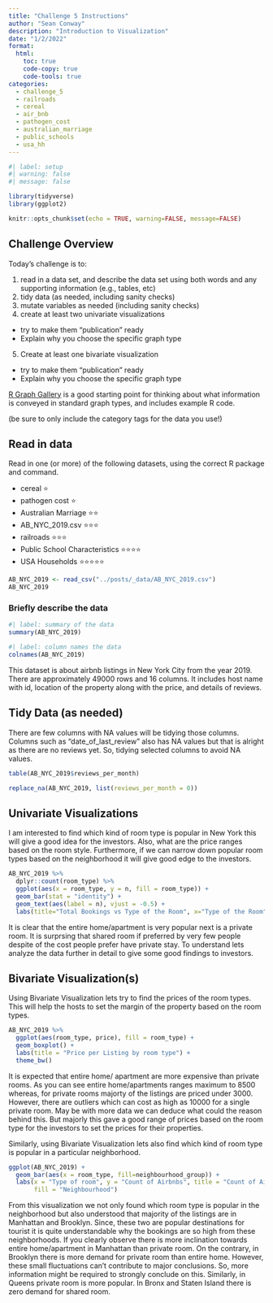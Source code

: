 ```yaml
---
title: "Challenge 5 Instructions"
author: "Sean Conway"
description: "Introduction to Visualization"
date: "1/2/2022"
format:
  html:
    toc: true
    code-copy: true
    code-tools: true
categories:
  - challenge_5
  - railroads
  - cereal
  - air_bnb
  - pathogen_cost
  - australian_marriage
  - public_schools
  - usa_hh
---
```


```r
#| label: setup
#| warning: false
#| message: false

library(tidyverse)
library(ggplot2)

knitr::opts_chunk$set(echo = TRUE, warning=FALSE, message=FALSE)
```

## Challenge Overview

Today's challenge is to:

1)  read in a data set, and describe the data set using both words and any supporting information (e.g., tables, etc)
2)  tidy data (as needed, including sanity checks)
3)  mutate variables as needed (including sanity checks)
4)  create at least two univariate visualizations
   - try to make them "publication" ready
   - Explain why you choose the specific graph type
5)  Create at least one bivariate visualization
   - try to make them "publication" ready
   - Explain why you choose the specific graph type

[R Graph Gallery](https://r-graph-gallery.com/) is a good starting point for thinking about what information is conveyed in standard graph types, and includes example R code.

(be sure to only include the category tags for the data you use!)

## Read in data

Read in one (or more) of the following datasets, using the correct R package and command.

-   cereal ⭐
-   pathogen cost ⭐
-   Australian Marriage ⭐⭐
-   AB_NYC_2019.csv ⭐⭐⭐
-   railroads ⭐⭐⭐
-   Public School Characteristics ⭐⭐⭐⭐ 
-   USA Households ⭐⭐⭐⭐⭐

```r
AB_NYC_2019 <- read_csv("../posts/_data/AB_NYC_2019.csv")
AB_NYC_2019
```

### Briefly describe the data
```r
#| label: summary of the data
summary(AB_NYC_2019)
```
```r
#| label: column names the data
colnames(AB_NYC_2019)
```

This dataset is about airbnb listings in New York City from the year 2019. There are approximately 49000 rows and 16 columns. It includes host name with id, location of the property along with the price, and details of reviews. 

## Tidy Data (as needed)

There are few columns with NA values will be tidying those columns. Columns such as “date_of_last_review” also has NA values but that is alright as there are no reviews yet. So, tidying selected columns to avoid NA values.

```r
table(AB_NYC_2019$reviews_per_month)

```

```r
replace_na(AB_NYC_2019, list(reviews_per_month = 0))
```

## Univariate Visualizations
I am interested to find which kind of room type is popular in New York this will give a good idea for the investors. Also, what are the price ranges based on the room style. Furthermore, if we can narrow down popular room types based on the neighborhood it will give good edge to the investors. 

```r
AB_NYC_2019 %>%
  dplyr::count(room_type) %>%
  ggplot(aes(x = room_type, y = n, fill = room_type)) +
  geom_bar(stat = "identity") + 
  geom_text(aes(label = n), vjust = -0.5) +
  labs(title="Total Bookings vs Type of the Room", x="Type of the Room", y="Total Booking Count", fill="Room Type")
```

It is clear that the entire home/apartment is very popular next is a private room. It is surprsing that shared room if preferred by very few people despite of the cost people prefer have private stay. To understand lets analyze the data further in detail to give some good findings to investors.

## Bivariate Visualization(s)

Using Bivariate Visualization lets try to find the prices of the room types. This will help the hosts to set the margin of the property based on the room types.

```r
AB_NYC_2019 %>%
  ggplot(aes(room_type, price), fill = room_type) + 
  geom_boxplot() + 
  labs(title = "Price per Listing by room type") + 
  theme_bw()
```

It is expected that entire home/ apartment are more expensive than private rooms. As you can see entire home/apartments ranges maximum to 8500 whereas, for private rooms majorty of the listings are priced under 3000. However, there are outliers which can cost as high as 10000 for a single private room. May be with more data we can deduce what could the reason behind this. But majorly this gave a good range of prices based on the room type for the investors to set the prices for their properties.

Similarly, using Bivariate Visualization lets also find which kind of room type is popular in a particular neighborhood.

```r
ggplot(AB_NYC_2019) +
  geom_bar(aes(x = room_type, fill=neighbourhood_group)) + 
  labs(x = "Type of room", y = "Count of Airbnbs", title = "Count of Airbnbs vs  Room Type",
       fill = "Neighbourhood")

```

From this visualization we not only found which room type is popular in the neighborhood but also understood that majority of the listings are in Manhattan and Brooklyn. Since, these two are popular destinations for tourist it is quite understandable why the bookings are so high from these neighborhoods. If you clearly observe there is more inclination towards entire home/apartment in Manhattan than private room. On the contrary, in Brooklyn there is more demand for private room than entire home. However, these small fluctuations can't contribute to major conclusions. So, more information might be required to strongly conclude on this. Similarly, in Queens private room is more popular. In Bronx and Staten Island there is zero demand for shared room.  